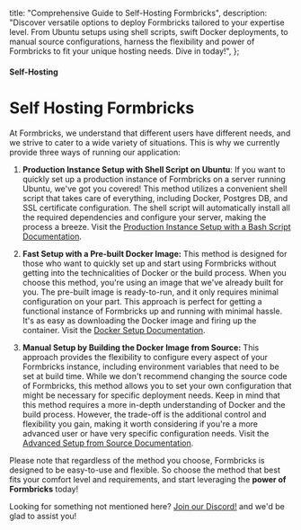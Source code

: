   title: "Comprehensive Guide to Self-Hosting Formbricks",
  description:
    "Discover versatile options to deploy Formbricks tailored to your expertise level. From Ubuntu setups using shell scripts, swift Docker deployments, to manual source configurations, harness the flexibility and power of Formbricks to fit your unique hosting needs. Dive in today!",
};

#### Self-Hosting

# Self Hosting Formbricks

At Formbricks, we understand that different users have different needs, and we strive to cater to a wide variety of situations. This is why we currently provide three ways of running our application:

1. **Production Instance Setup with Shell Script on Ubuntu**: If you want to quickly set up a production instance of Formbricks on a server running Ubuntu, we've got you covered! This method utilizes a convenient shell script that takes care of everything, including Docker, Postgres DB, and SSL certificate configuration. The shell script will automatically install all the required dependencies and configure your server, making the process a breeze. Visit the [Production Instance Setup with a Bash Script Documentation](/docs/self-hosting/production).

2. **Fast Setup with a Pre-built Docker Image:** This method is designed for those who want to quickly set up and start using Formbricks without getting into the technicalities of Docker or the build process. When you choose this method, you're using an image that we've already built for you. The pre-built image is ready-to-run, and it only requires minimal configuration on your part. This approach is perfect for getting a functional instance of Formbricks up and running with minimal hassle. It's as easy as downloading the Docker image and firing up the container. Visit the [Docker Setup Documentation](/docs/self-hosting/docker).

3. **Manual Setup by Building the Docker Image from Source:** This approach provides the flexibility to configure every aspect of your Formbricks instance, including environment variables that need to be set at build time. While we don't recommend changing the source code of Formbricks, this method allows you to set your own configuration that might be necessary for specific deployment needs. Keep in mind that this method requires a more in-depth understanding of Docker and the build process. However, the trade-off is the additional control and flexibility you gain, making it worth considering if you're a more advanced user or have very specific configuration needs. Visit the [Advanced Setup from Source Documentation](/docs/self-hosting/from-source).

Please note that regardless of the method you choose, Formbricks is designed to be easy-to-use and flexible. So choose the method that best fits your comfort level and requirements, and start leveraging the **power of Formbricks** today!

Looking for something not mentioned here? [Join our Discord!](https://formbricks.com/discord) and we'd be glad to assist you!

